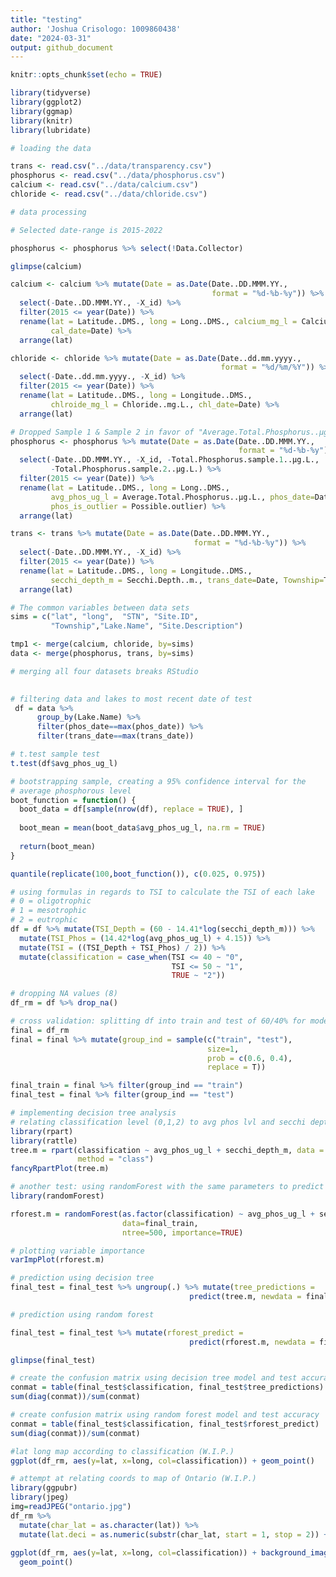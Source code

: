 ```yaml
---
title: "testing"
author: 'Joshua Crisologo: 1009860438'
date: "2024-03-31"
output: github_document
---
```


```r
knitr::opts_chunk$set(echo = TRUE)
```

```r
library(tidyverse)
library(ggplot2)
library(ggmap)
library(knitr)
library(lubridate)
```


```r

# loading the data

trans <- read.csv("../data/transparency.csv")
phosphorus <- read.csv("../data/phosphorus.csv")
calcium <- read.csv("../data/calcium.csv")
chloride <- read.csv("../data/chloride.csv")

# data processing 

# Selected date-range is 2015-2022

phosphorus <- phosphorus %>% select(!Data.Collector)

glimpse(calcium)

calcium <- calcium %>% mutate(Date = as.Date(Date..DD.MMM.YY., 
                                             format = "%d-%b-%y")) %>% 
  select(-Date..DD.MMM.YY., -X_id) %>% 
  filter(2015 <= year(Date)) %>% 
  rename(lat = Latitude..DMS., long = Long..DMS., calcium_mg_l = Calcium..mg.L., 
         cal_date=Date) %>% 
  arrange(lat)

chloride <- chloride %>% mutate(Date = as.Date(Date..dd.mm.yyyy., 
                                               format = "%d/%m/%Y")) %>% 
  select(-Date..dd.mm.yyyy., -X_id) %>% 
  filter(2015 <= year(Date)) %>% 
  rename(lat = Latitude..DMS., long = Longitude..DMS., 
         chlroide_mg_l = Chloride..mg.L., chl_date=Date) %>% 
  arrange(lat)

# Dropped Sample 1 & Sample 2 in favor of "Average.Total.Phosphorus..µg.L."
phosphorus <- phosphorus %>% mutate(Date = as.Date(Date..DD.MMM.YY., 
                                                   format = "%d-%b-%y")) %>% 
  select(-Date..DD.MMM.YY., -X_id, -Total.Phosphorus.sample.1..µg.L., 
         -Total.Phosphorus.sample.2..µg.L.) %>% 
  filter(2015 <= year(Date)) %>% 
  rename(lat = Latitude..DMS., long = Long..DMS., 
         avg_phos_ug_l = Average.Total.Phosphorus..µg.L., phos_date=Date, 
         phos_is_outlier = Possible.outlier) %>% 
  arrange(lat)

trans <- trans %>% mutate(Date = as.Date(Date..DD.MMM.YY., 
                                         format = "%d-%b-%y")) %>% 
  select(-Date..DD.MMM.YY., -X_id) %>% 
  filter(2015 <= year(Date)) %>% 
  rename(lat = Latitude..DMS., long = Longitude..DMS., 
         secchi_depth_m = Secchi.Depth..m., trans_date=Date, Township=TOWNSHIP) %>% 
  arrange(lat)

# The common variables between data sets
sims = c("lat", "long",  "STN", "Site.ID", 
         "Township","Lake.Name", "Site.Description")

tmp1 <- merge(calcium, chloride, by=sims)
data <- merge(phosphorus, trans, by=sims)

# merging all four datasets breaks RStudio
            
```


```r
# filtering data and lakes to most recent date of test
 df = data %>% 
      group_by(Lake.Name) %>%
      filter(phos_date==max(phos_date)) %>%
      filter(trans_date==max(trans_date))
```

```r
# t.test sample test
t.test(df$avg_phos_ug_l)
```

```r
# bootstrapping sample, creating a 95% confidence interval for the
# average phosphorous level
boot_function = function() {
  boot_data = df[sample(nrow(df), replace = TRUE), ]
  
  boot_mean = mean(boot_data$avg_phos_ug_l, na.rm = TRUE)
  
  return(boot_mean)
}

quantile(replicate(100,boot_function()), c(0.025, 0.975))
```

```r
# using formulas in regards to TSI to calculate the TSI of each lake
# 0 = oligotrophic
# 1 = mesotrophic
# 2 = eutrophic
df = df %>% mutate(TSI_Depth = (60 - 14.41*log(secchi_depth_m))) %>% 
  mutate(TSI_Phos = (14.42*log(avg_phos_ug_l) + 4.15)) %>% 
  mutate(TSI = ((TSI_Depth + TSI_Phos) / 2)) %>% 
  mutate(classification = case_when(TSI <= 40 ~ "0",
                                    TSI <= 50 ~ "1",
                                    TRUE ~ "2"))

# dropping NA values (8)
df_rm = df %>% drop_na()

```

```r
# cross validation: splitting df into train and test of 60/40% for model testing
final = df_rm
final = final %>% mutate(group_ind = sample(c("train", "test"),
                                            size=1,
                                            prob = c(0.6, 0.4),
                                            replace = T))

final_train = final %>% filter(group_ind == "train")
final_test = final %>% filter(group_ind == "test")

# implementing decision tree analysis 
# relating classification level (0,1,2) to avg phos lvl and secchi depth
library(rpart)
library(rattle)
tree.m = rpart(classification ~ avg_phos_ug_l + secchi_depth_m, data = final_train,
               method = "class")
fancyRpartPlot(tree.m)
```




```r
# another test: using randomForest with the same parameters to predict
library(randomForest)

rforest.m = randomForest(as.factor(classification) ~ avg_phos_ug_l + secchi_depth_m,
                         data=final_train,
                         ntree=500, importance=TRUE)
```

```r
# plotting variable importance
varImpPlot(rforest.m)
```
```r
# prediction using decision tree
final_test = final_test %>% ungroup(.) %>% mutate(tree_predictions = 
                                        predict(tree.m, newdata = final_test, type = "class"))

# prediction using random forest

final_test = final_test %>% mutate(rforest_predict = 
                                        predict(rforest.m, newdata = final_test))

glimpse(final_test)

```
```r
# create the confusion matrix using decision tree model and test accuracy
conmat = table(final_test$classification, final_test$tree_predictions)
sum(diag(conmat))/sum(conmat)
```
```r
# create confusion matrix using random forest model and test accuracy
conmat = table(final_test$classification, final_test$rforest_predict)
sum(diag(conmat))/sum(conmat)
```

```r
#lat long map according to classification (W.I.P.)
ggplot(df_rm, aes(y=lat, x=long, col=classification)) + geom_point()
```

```r
# attempt at relating coords to map of Ontario (W.I.P.)
library(ggpubr)
library(jpeg)
img=readJPEG("ontario.jpg")
df_rm %>% 
  mutate(char_lat = as.character(lat)) %>% 
  mutate(lat.deci = as.numeric(substr(char_lat, start = 1, stop = 2)) + as.numeric(substr(char_lat, start = 3, stop=nchar(char_lat))) / 60)
                                                 
ggplot(df_rm, aes(y=lat, x=long, col=classification)) + background_image(img) +
  geom_point()
```


